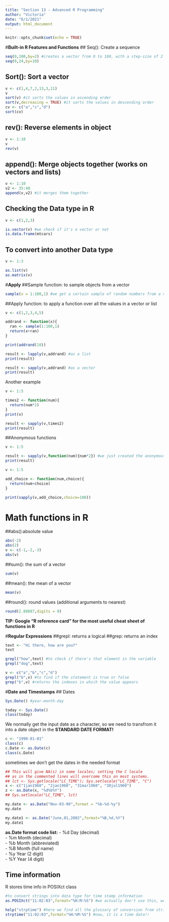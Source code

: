 ```yaml
---
title: "Section 13 - Advanced R Programming"
author: "Victoria"
date: "6/1/2021"
output: html_document
---
```


```r
knitr::opts_chunk$set(echo = TRUE)
```

#**Built-in R Features and Functions**
## Seq(): Create a sequence
```r
seq(0,100,by=2) #creates a vector from 0 to 100, with a step-size of 2
seq(0,24,by=10)
```
## Sort(): Sort a vector
```r
v <- c(1,4,7,2,13,3,11)
v
sort(v) #it sorts the values in ascending order
sort(v,decreasing = TRUE) #it sorts the values in descending order
cv <- c("a","c","d")
sort(cv)
```
## rev(): Reverse elements in object
```r
v <- 1:10
v
rev(v)
```
## append(): Merge objects together (works on vectors and lists)
```r
v <- 1:10
v2 <- 35:40
append(v,v2) #it merges them together
```
## Checking the **Data type** in R
```r
v <- c(1,2,3)

is.vector(v) #we check if it's a vector or not
is.data.frame(mtcars)
```
## To **convert into another Data type**
```r
v <- 1:3

as.list(v)
as.matrix(v)
```

#**Apply**
##Sample function: to sample objects from a vector
```r
sample(x = 1:100,1) #we get a certain sample of random numbers from a vector x
```
##Apply function: to apply a function over all the values in a vector or list
```r
v <- c(1,2,3,4,5)

addrand <- function(x){
  ran <- sample(1:100,1)
  return(x+ran)
}

print(addrand(10))

result <- lapply(v,addrand) #as a list
print(result)

result <- sapply(v,addrand) #as a vector
print(result)
```
Another example
```r
v <- 1:5

times2 <- function(num){
  return(num*2)
}
print(v)

result <- sapply(v,times2)
print(result)
```
##Anonymous functions
```r
v <- 1:5

result <- sapply(v,function(num){num*2}) #we just created the anonymous function and used it
print(result)
```

```r
v <- 1:5

add_choice <- function(num,choice){
  return(num+choice)
}

print(sapply(v,add_choice,choice=100))
```
# **Math functions in R**
##abs():absolute value
```r
abs(-2)
abs(2)
v <- c(-1,-2,-3)
abs(v)
```
##sum(): the sum of a vector
```r
sum(v)
```
##mean(): the mean of a vector
```r
mean(v)
```
##round(): round values (additional arguments to nearest)
```r
round(2.88887,digits = 0)
```
**TIP: Google "R reference card" for the most useful cheat sheet of functions in R**

#**Regular Expressions**
##grepl: returns a logical
##grep: returns an index
```r
text <- "Hi there, how are you?"
text

grepl("how",text) #to check if there's that element in the variable
grepl("dog",text)
```
```r
v <- c("a","b","c","d")
grepl("b",v) #to find if the statement is true or false
grep("b",v) #returns the indexes in which the value appears

```

#**Date and Timestamps**
## Dates
```r
Sys.Date() #year-month-day

today <- Sys.Date()
class(today)
```

We normally get the input date as a character, so we need to transfrom it into a date object in the **STANDARD DATE FORMAT!**
```r
c <- "1990-01-01"
class(c)
c.Date <- as.Date(c)
class(c.Date)
```
sometimes we don't get the dates in the needed format
```r
## This will give NA(s) in some locales; setting the C locale
## as in the commented lines will overcome this on most systems.
## lct <- Sys.getlocale("LC_TIME"); Sys.setlocale("LC_TIME", "C")
x <- c("1jan1960", "2jan1960", "31mar1960", "30jul1960")
z <- as.Date(x, "%d%b%Y")
## Sys.setlocale("LC_TIME", lct)

my.date <- as.Date("Nov-03-90",format = "%b-%d-%y")
my.date

my.date1 <- as.Date("June,01,2002",format="%B,%d,%Y")
my.date1
```
**as.Date format code list:**
- %d Day (decimal)  
- %m Month (decimal)  
- %b Month (abbreviated)  
- %B Month (full name)  
- %y Year (2 digit)  
- %Y Year (4 digit)  

## **Time information**
R stores time info in POSIXct class
```r
#to convert strings into data type for time stamp information
as.POSIXct("11:02:03",format="%H:M:%S") #we actually don't use this, we use the following instead:

help("strptime") #here we find all the glossary of conversion from string to time info
strptime("11:02:03",format="%H:%M:%S") #now, it is a time data!!


```

